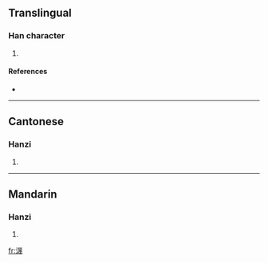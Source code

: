 ==Translingual==

===Han character===
{{Han char|rn=85|rad=水|as=15|sn=18|four=3415<sub>3</sub>|canj=水廿田戈 (ETWI)}}

# {{defn|Han|sort=水15}}

====References====
* {{Han ref|kx=0659.100|dkj=18606|dj=1069.060|hdz=31777.010|uh=700E|ud=28686|bh=EFF1|bd=61425}}

----

==Cantonese==

===Hanzi===
{{yue-hanzi|jyut=|y=mut6}}

# {{defn|Cantonese}}

----

==Mandarin==

===Hanzi===
{{cmn-hanzi|pin=[[mò]] ([[mo4]])|wg=mo<sup>4</sup>}}

# {{defn|Mandarin}}

[[fr:瀎]]